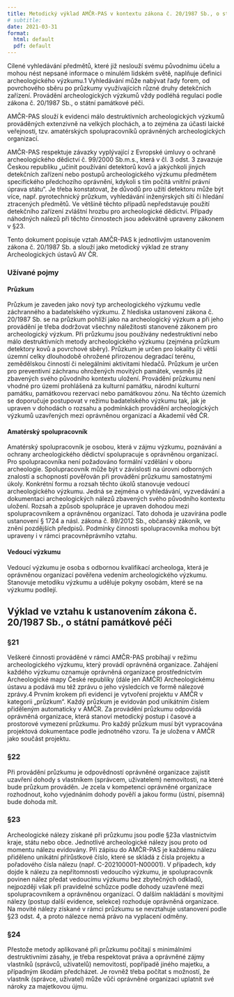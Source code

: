```yaml
---
title: Metodický výklad AMČR-PAS v kontextu zákona č. 20/1987 Sb., o státní památkové péči
# subtitle: 
date: 2021-03-31
format: 
  html: default
  pdf: default
---
```


Cílené vyhledávání předmětů, které již neslouží svému původnímu účelu a mohou nést nepsané
informace o minulém lidském světě, naplňuje definici archeologického výzkumu.1 Vyhledávání může
nabývat řady forem, od povrchového sběru po průzkumy využívajících různé druhy detekčních zařízení.
Provádění archeologických výzkumů vždy podléhá regulaci podle zákona č. 20/1987 Sb., o státní
památkové péči.

AMČR-PAS slouží k evidenci málo destruktivních archeologických výzkumů prováděných extenzivně na
velkých plochách, a to zejména za účasti laické veřejnosti, tzv. amatérských spolupracovníků
oprávněných archeologických organizací.

AMČR-PAS respektuje závazky vyplývající z Evropské úmluvy o ochraně archeologického dědictví
č. 99/2000 Sb.m.s., která v čl. 3 odst. 3 zavazuje Českou republiku „učinit používání detektorů kovů a
jakýchkoli jiných detekčních zařízení nebo postupů archeologického výzkumu předmětem specifického
předchozího oprávnění, kdykoli s tím počítá vnitřní právní úprava státu“. Je třeba konstatovat, že
důvodů pro užití detektoru může být více, např. pyrotechnický průzkum, vyhledávání inženýrských sítí
či hledání ztracených předmětů. Ve většině těchto případů nepředstavuje použití detekčního zařízení
zvláštní hrozbu pro archeologické dědictví. Případy náhodných nálezů při těchto činnostech jsou
adekvátně upraveny zákonem v §23.

Tento dokument popisuje vztah AMČR-PAS k jednotlivým ustanovením zákona č. 20/1987 Sb. a slouží
jako metodický výklad ze strany Archeologických ústavů AV ČR.


### Užívané pojmy

#### Průzkum 

Průzkum je zaveden jako nový typ archeologického výzkumu vedle záchranného a badatelského
výzkumu. Z hlediska ustanovení zákona č. 20/1987 Sb. se na průzkum pohlíží jako na archeologický
výzkum a při jeho provádění je třeba dodržovat všechny náležitosti stanovené zákonem pro
archeologický výzkum. Při průzkumu jsou používány nedestruktivní nebo málo destruktivních metody
archeologického výzkumu (zejména průzkum detektory kovů a povrchové sběry). Průzkum je určen pro
lokality či větší územní celky dlouhodobě ohrožené přirozenou degradací terénu, zemědělskou činností
či nelegálními aktivitami hledačů. Průzkum je určen pro preventivní záchranu ohrožených movitých
památek, vesměs již zbavených svého původního kontextu uložení. Provádění průzkumu není vhodné
pro území prohlášená za kulturní památku, národní kulturní památku, památkovou rezervaci nebo
památkovou zónu. Na těchto územích se doporučuje postupovat v režimu badatelského výzkumu tak,
jak je upraven v dohodách o rozsahu a podmínkách provádění archeologických výzkumů uzavřených
mezi oprávněnou organizací a Akademií věd ČR.


#### Amatérský spolupracovník

Amatérský spolupracovník je osobou, která v zájmu výzkumu, poznávání a ochrany archeologického
dědictví spolupracuje s oprávněnou organizací. Pro spolupracovníka není požadováno formální
vzdělání v oboru archeologie. Spolupracovník může být v závislosti na úrovni odborných znalostí a
schopností pověřován při provádění průzkumu samostatnými úkoly. Konkrétní formu a rozsah těchto
úkolů stanovuje vedoucí archeologického výzkumu. Jedná se zejména o vyhledávání, vyzvedávání a
dokumentaci archeologických nálezů zbavených svého původního kontextu uložení. Rozsah a způsob
spolupráce je upraven dohodou mezi spolupracovníkem a oprávněnou organizací. Tato dohoda je
uzavírána podle ustanovení § 1724 a násl. zákona č. 89/2012 Sb., občanský zákoník, ve znění pozdějších
předpisů. Podmínky činnosti spolupracovníka mohou být upraveny i v rámci pracovněprávního
vztahu.


#### Vedoucí výzkumu

Vedoucí výzkumu je osoba s odbornou kvalifikací archeologa, která je oprávněnou organizací pověřena
vedením archeologického výzkumu. Stanovuje metodiku výzkumu a uděluje pokyny osobám, které se
na výzkumu podílejí.


## Výklad ve vztahu k ustanovením zákona č. 20/1987 Sb., o státní památkové péči

### §21

Veškeré činnosti prováděné v rámci AMČR-PAS probíhají v režimu archeologického výzkumu, který
provádí oprávněná organizace. Zahájení každého výzkumu oznamuje oprávněná organizace
prostřednictvím Archeologické mapy České republiky (dále jen AMČR) Archeologickému ústavu a
podává mu též zprávu o jeho výsledcích ve formě nálezové zprávy.4
Prvním krokem při evidenci je vytvoření projektu v AMČR v kategorii „průzkum“. Každý průzkum je
evidován pod unikátním číslem přiděleným automaticky v AMČR. Za provádění průzkumu odpovídá
oprávněná organizace, která stanoví metodický postup i časové a prostorové vymezení průzkumu. Pro
každý průzkum musí být vypracována projektová dokumentace podle jednotného vzoru. Ta je uložena
v AMČR jako součást projektu.


### §22

Při provádění průzkumu je odpovědností oprávněné organizace zajistit uzavření dohody s vlastníkem
(správcem, uživatelem) nemovitosti, na které bude průzkum prováděn. Je zcela v kompetenci
oprávněné organizace rozhodnout, koho vyjednáním dohody pověří a jakou formu (ústní, písemná)
bude dohoda mít.

### §23

Archeologické nálezy získané při průzkumu jsou podle §23a vlastnictvím kraje, státu nebo obce.
Jednotlivé archeologické nálezy jsou proto od momentu nálezu evidovány. Při zápisu do AMČR-PAS je
každému nálezu přiděleno unikátní přírůstkové číslo, které se skládá z čísla projektu a pořadového čísla
nálezu (např. C-202100001-N00001).
V případech, kdy dojde k nálezu za nepřítomnosti vedoucího výzkumu, je spolupracovník povinen nález
předat vedoucímu výzkumu bez zbytečných odkladů, nejpozději však při pravidelné schůzce podle
dohody uzavřené mezi spolupracovníkem a oprávněnou organizací. O dalším nakládání s movitými
nálezy (postup další evidence, selekce) rozhoduje oprávněná organizace.
Na movité nálezy získané v rámci průzkumu se nevztahuje ustanovení podle §23 odst. 4, a proto
nálezce nemá právo na vyplacení odměny.

### §24

Přestože metody aplikované při průzkumu počítají s minimálními destruktivními zásahy, je třeba
respektovat práva a oprávněné zájmy vlastníků (správců, uživatelů) nemovitostí, popřípadě jiného
majetku, a případným škodám předcházet. Je rovněž třeba počítat s možností, že vlastník (správce,
uživatel) může vůči oprávněné organizaci uplatnit své nároky za majetkovou újmu.
